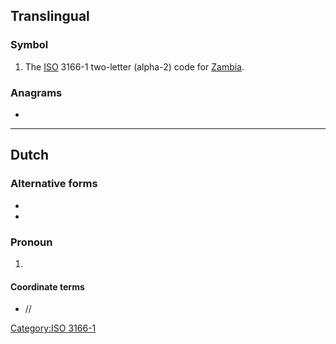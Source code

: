 {{also|zm|Zm|zm.|.zm}}
==Translingual==

===Symbol===
{{head|mul|symbol}}

# The [[ISO]] 3166-1 two-letter (alpha-2) code for [[Zambia]].

===Anagrams===
* {{l|mul|MZ}}

[[Category:ISO 3166-1]]

----

==Dutch==

===Alternative forms===
* {{l|nl|Z.M.}}
* {{l|nl|Z. M.}}

===Pronoun===
{{head|nl|pronoun}}
# {{init of|nl|[[Zijne Majesteit]]||His Majesty}}

====Coordinate terms====
* {{l|nl|HM}}/{{l|nl|H.M.}}/{{l|nl|H. M.}}